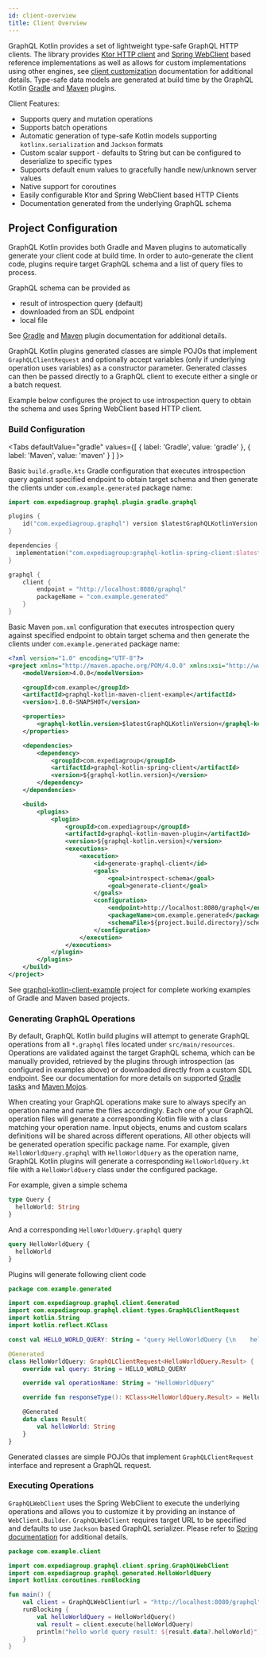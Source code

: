 ```yaml
---
id: client-overview
title: Client Overview
---
```




GraphQL Kotlin provides a set of lightweight type-safe GraphQL HTTP clients. The library provides [Ktor HTTP client](https://ktor.io/clients/index.html)
and [Spring WebClient](https://docs.spring.io/spring-boot/docs/current/reference/html/spring-boot-features.html#boot-features-webclient)
based reference implementations as well as allows for custom implementations using other engines, see [client customization](client-customization.mdx)
documentation for additional details. Type-safe data models are generated at build time by the GraphQL Kotlin [Gradle](../plugins/gradle-plugin-tasks.mdx)
and [Maven](../plugins/maven-plugin-goals.md) plugins.

Client Features:

-   Supports query and mutation operations
-   Supports batch operations
-   Automatic generation of type-safe Kotlin models supporting `kotlinx.serialization` and `Jackson` formats
-   Custom scalar support - defaults to String but can be configured to deserialize to specific types
-   Supports default enum values to gracefully handle new/unknown server values
-   Native support for coroutines
-   Easily configurable Ktor and Spring WebClient based HTTP Clients
-   Documentation generated from the underlying GraphQL schema

## Project Configuration

GraphQL Kotlin provides both Gradle and Maven plugins to automatically generate your client code at build time. In order
to auto-generate the client code, plugins require target GraphQL schema and a list of query files to process.

GraphQL schema can be provided as

-   result of introspection query (default)
-   downloaded from an SDL endpoint
-   local file

See [Gradle](https://expediagroup.github.io/graphql-kotlin/docs/plugins/gradle-plugin) and [Maven](https://expediagroup.github.io/graphql-kotlin/docs/plugins/maven-plugin)
plugin documentation for additional details.

GraphQL Kotlin plugins generated classes are simple POJOs that implement `GraphQLClientRequest` and optionally accept variables
(only if underlying operation uses variables) as a constructor parameter. Generated classes can then be passed directly
to a GraphQL client to execute either a single or a batch request.

Example below configures the project to use introspection query to obtain the schema and uses Spring WebClient based HTTP client.

### Build Configuration

<Tabs
  defaultValue="gradle"
  values={[
    { label: 'Gradle', value: 'gradle' },
    { label: 'Maven', value: 'maven' }
  ]
}>

<TabItem value="gradle">

Basic `build.gradle.kts` Gradle configuration that executes introspection query against specified endpoint to obtain target
schema and then generate the clients under `com.example.generated` package name:

```kotlin
import com.expediagroup.graphql.plugin.gradle.graphql

plugins {
    id("com.expediagroup.graphql") version $latestGraphQLKotlinVersion
}

dependencies {
  implementation("com.expediagroup:graphql-kotlin-spring-client:$latestGraphQLKotlinVersion")
}

graphql {
    client {
        endpoint = "http://localhost:8080/graphql"
        packageName = "com.example.generated"
    }
}
```

</TabItem>
<TabItem value="maven">

Basic Maven `pom.xml` configuration that executes introspection query against specified endpoint to obtain target
schema and then generate the clients under `com.example.generated` package name:

```xml
<?xml version="1.0" encoding="UTF-8"?>
<project xmlns="http://maven.apache.org/POM/4.0.0" xmlns:xsi="http://www.w3.org/2001/XMLSchema-instance" xsi:schemaLocation="http://maven.apache.org/POM/4.0.0 http://maven.apache.org/xsd/maven-4.0.0.xsd">
    <modelVersion>4.0.0</modelVersion>

    <groupId>com.example</groupId>
    <artifactId>graphql-kotlin-maven-client-example</artifactId>
    <version>1.0.0-SNAPSHOT</version>

    <properties>
        <graphql-kotlin.version>$latestGraphQLKotlinVersion</graphql-kotlin.version>
    </properties>

    <dependencies>
        <dependency>
            <groupId>com.expediagroup</groupId>
            <artifactId>graphql-kotlin-spring-client</artifactId>
            <version>${graphql-kotlin.version}</version>
        </dependency>
    </dependencies>

    <build>
        <plugins>
            <plugin>
                <groupId>com.expediagroup</groupId>
                <artifactId>graphql-kotlin-maven-plugin</artifactId>
                <version>${graphql-kotlin.version}</version>
                <executions>
                    <execution>
                        <id>generate-graphql-client</id>
                        <goals>
                            <goal>introspect-schema</goal>
                            <goal>generate-client</goal>
                        </goals>
                        <configuration>
                            <endpoint>http://localhost:8080/graphql</endpoint>
                            <packageName>com.example.generated</packageName>
                            <schemaFile>${project.build.directory}/schema.graphql</schemaFile>
                        </configuration>
                    </execution>
                </executions>
            </plugin>
        </plugins>
    </build>
</project>
```

</TabItem>
</Tabs>

See [graphql-kotlin-client-example](https://github.com/ExpediaGroup/graphql-kotlin/tree/master/examples/client) project for complete
working examples of Gradle and Maven based projects.

### Generating GraphQL Operations

By default, GraphQL Kotlin build plugins will attempt to generate GraphQL operations from all `*.graphql` files located under
`src/main/resources`. Operations are validated against the target GraphQL schema, which can be manually provided, retrieved by
the plugins through introspection (as configured in examples above) or downloaded directly from a custom SDL endpoint.
See our documentation for more details on supported [Gradle tasks](../plugins/gradle-plugin-tasks.mdx)
and [Maven Mojos](../plugins/maven-plugin-goals.md).

When creating your GraphQL operations make sure to always specify an operation name and name the files accordingly. Each
one of your GraphQL operation files will generate a corresponding Kotlin file with a class matching your operation
name. Input objects, enums and custom scalars definitions will be shared across different operations. All other objects
will be generated operation specific package name. For example, given `HelloWorldQuery.graphql` with `HelloWorldQuery` as
the operation name, GraphQL Kotlin plugins will generate a corresponding `HelloWorldQuery.kt` file with a `HelloWorldQuery`
class under the configured package.

For example, given a simple schema

```graphql
type Query {
  helloWorld: String
}
```

And a corresponding `HelloWorldQuery.graphql` query

```graphql
query HelloWorldQuery {
  helloWorld
}
```

Plugins will generate following client code

```kotlin
package com.example.generated

import com.expediagroup.graphql.client.Generated
import com.expediagroup.graphql.client.types.GraphQLClientRequest
import kotlin.String
import kotlin.reflect.KClass

const val HELLO_WORLD_QUERY: String = "query HelloWorldQuery {\n    helloWorld\n}"

@Generated
class HelloWorldQuery: GraphQLClientRequest<HelloWorldQuery.Result> {
    override val query: String = HELLO_WORLD_QUERY

    override val operationName: String = "HelloWorldQuery"

    override fun responseType(): KClass<HelloWorldQuery.Result> = HelloWorldQuery.Result::class

    @Generated
    data class Result(
        val helloWorld: String
    }
}
```

Generated classes are simple POJOs that implement `GraphQLClientRequest` interface and represent a GraphQL request.

### Executing Operations

`GraphQLWebClient` uses the Spring WebClient to execute the underlying operations and allows you to customize it by providing
an instance of `WebClient.Builder`. `GraphQLWebClient` requires target URL to be specified and defaults to use `Jackson`
based GraphQL serializer. Please refer to [Spring documentation](https://docs.spring.io/spring-framework/docs/current/reference/html/web-reactive.html#webflux-client)
for additional details.

```kotlin
package com.example.client

import com.expediagroup.graphql.client.spring.GraphQLWebClient
import com.expediagroup.graphql.generated.HelloWorldQuery
import kotlinx.coroutines.runBlocking

fun main() {
    val client = GraphQLWebClient(url = "http://localhost:8080/graphql")
    runBlocking {
        val helloWorldQuery = HelloWorldQuery()
        val result = client.execute(helloWorldQuery)
        println("hello world query result: ${result.data?.helloWorld}")
    }
}
```
